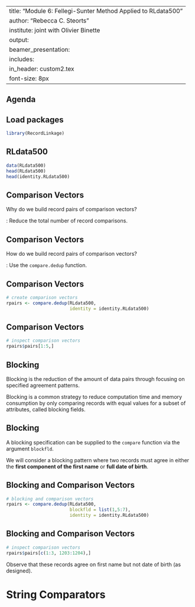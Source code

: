 
---
title: "Module 6: Fellegi-Sunter Method Applied to RLdata500"
author: "Rebecca C. Steorts"
institute: joint with Olivier Binette
output: 
     beamer_presentation:
      includes: 
          in_header: custom2.tex
font-size: 8px
---

## Agenda 




## Load packages

```r
library(RecordLinkage)
```

## RLdata500

```r
data(RLdata500)
head(RLdata500)
head(identity.RLdata500)
```

## Comparison Vectors

Why do we build record pairs of comparison vectors? 

\textbf{Answer}: Reduce the total number of record comparisons.

## Comparison Vectors

How do we build record pairs of comparison vectors?

\vspace*{1em}

\textbf{Answer}: Use the `compare.dedup` function. 

## Comparison Vectors


```r
# create comparison vectors
rpairs <- compare.dedup(RLdata500, 
                        identity = identity.RLdata500)
```

## Comparison Vectors 

\footnotesize
```r
# inspect comparison vectors
rpairs$pairs[1:5,]
```

## Blocking

Blocking is the reduction of the amount of data pairs through focusing on specified agreement patterns.

Blocking is a common strategy to reduce computation time and memory consumption by only comparing records with equal values for a subset of attributes, called blocking fields. 

## Blocking

A blocking specification can be supplied to the `compare` function via the argument `blockfld`. 

We will consider a blocking pattern where two records must agree in either the **first component of the first name** or **full date of birth**.

## Blocking and Comparison Vectors

```r
# blocking and comparison vectors
rpairs <- compare.dedup(RLdata500, 
                        blockfld = list(1,5:7),
                        identity = identity.RLdata500)
```

## Blocking and Comparison Vectors

\footnotesize
```r
# inspect comparison vectors
rpairs$pairs[c(1:3, 1203:1204),]
```


Observe that these records agree on first name but not date of birth (as designed).

# String Comparators




